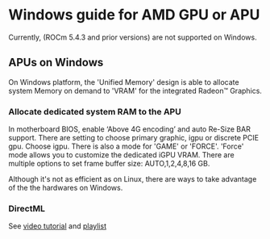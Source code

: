 
# <a name="amdwin"></a> Windows guide for AMD GPU or APU 

<Callout type="warning" emoji="⚠️">
  Currently, (ROCm 5.4.3 and prior versions) are not supported on Windows. 
</Callout>

## APUs on Windows 

On Windows platform, the 'Unified Memory' design is able to allocate system Memory on demand to 'VRAM' for the integrated Radeon™ Graphics. 

### Allocate dedicated system RAM to the APU

In motherboard BIOS, enable ‘Above 4G encoding’ and auto Re-Size BAR support. There are setting to choose primary graphic, igpu or discrete PCIE gpu. Choose igpu. There is also a mode for 'GAME' or 'FORCE'. 'Force' mode allows you to customize the dedicated iGPU VRAM. There are multiple options to set frame buffer size: AUTO,1,2,4,8,16 GB. 

Although it's not as efficient as on Linux, there are ways to take advantage of the the hardwares on Windows. 


### DirectML 

See [video tutorial](https://youtu.be/_6yP3Gv04-w) and [playlist](https://www.youtube.com/playlist?list=PLAhnBIAZe37PhSD5F-6IqpndGX5dkSYCl)


